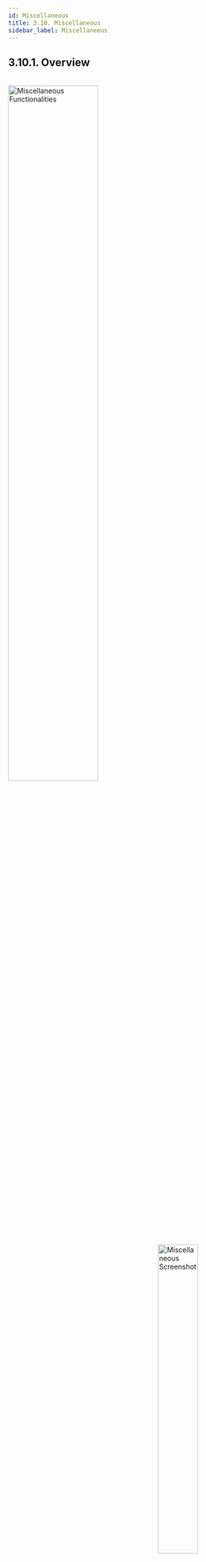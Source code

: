 ```yaml
---
id: Miscellaneous
title: 3.10. Miscellaneous
sidebar_label: Miscellaneous
---
```



## 3.10.1. Overview

<br clear="right"/>
<img align="left" src={useBaseUrl("img/scrnshts/3.10.1_1_MiscFunctionaties.svg")} alt="Miscellaneous Functionalities" width="60%"/>
<img align="right" src={useBaseUrl("img/scrnshts/3.10.1_2_MiscScreenShot.png")} alt="Miscellaneous Screenshot" width="40%"/>

<br clear="both"/>


## 3.10.2. Gallery
**Functionality**
* The Gallery Section contains images of each plant

**Key Users**
<table>
  <tr>
    <th>Designation</th>
    <th>Main Purpose</th>
    <th>Example Use Case</th>
  </tr>
  <tr>
    <td>Cluster In-charge</td>
    <td>To view pictures from various plants within the state</td>
    <td>Viewing photos of an activity at the plant</td>
  </tr>
  <tr>
    <td>State In-charge</td>
    <td>Same as Cluster In-charge</td>
    <td>Showing external stakeholders the plant layout</td>
  </tr>
</table>

**Page Details**

<br clear="right"/>
<img align="left" src={useBaseUrl("img/scrnshts/3.10.2_Gallery.png")} alt="Gallery Sample" width="45%"/>
<br></br><br></br>

1.  **Gallery Section** used to display pictures from each plant
2.  **Filter** used to display pictures with respect to:
    * Nature of Activity
    * Date

<br clear="both"/>



<!-- ![Gallery Sample](./assets/3.112_GallerySample.png) -->


## 3.10.3. Add Images
**Functionality**
* For uploading photos relevant to a particular plant

**Key Users**
<table>
  <tr>
    <th>Designation</th>
    <th>Main Purpose</th>
    <th>Example Use Case</th>
  </tr>
  <tr>
    <td>Cluster In-charge</td>
    <td>To add pictures onto the application data base</td>
    <td>To add pictures based on a particular type of an activity</td>
  </tr>
  <tr>
    <td>State In-charge</td>
    <td>Same as Cluster In-charge</td>
    <td>To add pictures from a visit that had taken place to a plant in the state</td>
  </tr>
</table>

**Page Details**

<br clear="right"/>
<img align="left" src={useBaseUrl("img/scrnshts/3.10.3_AddImages.png")} alt="Add Images" width="45%"/>

![Data Entry](/img/scrnshts/App_DataEntry.png)
1.  **Add Images** along with relevant supporting information
2.  **Image Upload** from the phone gallery or the camera

Note that only 5 images can be added at a time

<br clear="both"/>


<!-- ![Add Images](./assets/3.113_AddImages.png) -->


## 3.10.4. Contacts
Functionality
* Lists every operator working for the company along with their contact details

**Navigation**

This page is also accessible from the Main Menu: Refer to Section 3.4.7 for details.


## 3.10.5. Notifications
**Functionality**
* The Notification Section allows the user to view all the SMS messages that have been sent or received

**Key Users**
<table>
  <tr>
    <th>Designation</th>
    <th>Main Purpose</th>
    <th>Example Use Case</th>
  </tr>
  <tr>
    <td>All Employees</td>
    <td>Access to the SMS messages sent by the company</td>
    <td>To verify an SMS sent by the company even if the agent might have deleted the SMS off the phone memory</td>
  </tr>
</table>


**Page Details**

<br clear="right"/>
<img align="left" src={useBaseUrl("img/scrnshts/3.10.5_Notifications.png")} alt="Notification" width="45%"/>
<br></br><br></br><br></br>

1.  **Message List** displays the content of a particular SMS along with the date and time it was sent
2.  **Search Icon** that helps finding a particular SMS by typing in the topic name
3.  **Filter Bar** used to narrow results displayed by giving from and to dates

<br clear="both"/>


<!-- ![Notification](./assets/3.114_Notification.png) -->


## 3.10.6. Plant Shutdown Message
**Functionality**
* Allows user to send an SMS to a subset of customers, warning them of a plant shutdown

**Key Users**
<table>
  <tr>
    <th>Designation</th>
    <th>Main Purpose</th>
    <th>Example Use Case</th>
  </tr>
  <tr>
    <td>Cluster In-charge</td>
    <td>To notify customers at a plant about a scheduled shut down</td>
    <td>Messaging all customers that the plant requires maintenance for the next three hours</td>
  </tr>
  <tr>
    <td>State In-charge</td>
    <td>Same as Cluster In-charge</td>
    <td>Same as Cluster In-charge</td>
  </tr>
</table>


**Page Details**

<br clear="right"/>
<img align="left" src={useBaseUrl("img/scrnshts/3.10.6_PlantShutdownMessage.png")} alt="Plant Shutdown SMS" width="45%"/>
<br></br><br></br>

1.  **Input Details** to complete the submission of data to send an SMS
2.  **SMS Template** which describes the message that would be sent
3.  **Submit** sends the message

<br clear="both"/>



<!-- ![Plant Shutdown SMS](./assets/3.115_PlantShutdownSMS.png) -->


## 3.10.7. SUG
**Functionality**
* The SUG Section identifies and creates consumer pools in various plants
* The section is only available for HCLF agents

**Key Users**
<table>
  <tr>
    <th>Designation</th>
    <th>Main Purpose</th>
    <th>Example Use Case</th>
  </tr>
  <tr>
    <td>Operator</td>
    <td>Maintaining a report on all the active SUGs at a plant</td>
    <td>Reviewing the list of SUG members and contacting the relevant member</td>
  </tr>
  <tr>
    <td>CSA</td>
    <td>Same as Operator</td>
    <td>Same as Operator</td>
  </tr>
  <tr>
    <td>Cluster In-charge</td>
    <td>Same as Operator</td>
    <td>Same as Operator</td>
  </tr>
</table>

**Page Details**

<br clear="right"/>
<img align="left" src={useBaseUrl("img/scrnshts/3.10.7_1_SUG.png")} alt="SUG List" width="45%"/>
<br></br><br></br>

1.  **SUG List** showing the SUG name and bank details
2.  **Members Button** redirects to the list of SUG members, as shown in the next screenshot
3.  **Search Icon** to find a particular SUG by typing the name

<br clear="both"/>
<br clear="right"/>
<img align="left" src={useBaseUrl("img/scrnshts/3.10.7_2_SUG.png")} alt="SUG Member List" width="45%"/>
<br></br><br></br><br></br>

**SUG Member List**
1.  **Member List** contains the name and details of the members of the SUG

The member can be called by tapping

2.  **Search Icon** used to narrow down the results of the member list by typing

<br clear="both"/>


<!-- ![SUG List](./assets/3.116_SUGList.png)

![SUG Member List](./assets/3.117_SUGMemberList.png) -->



